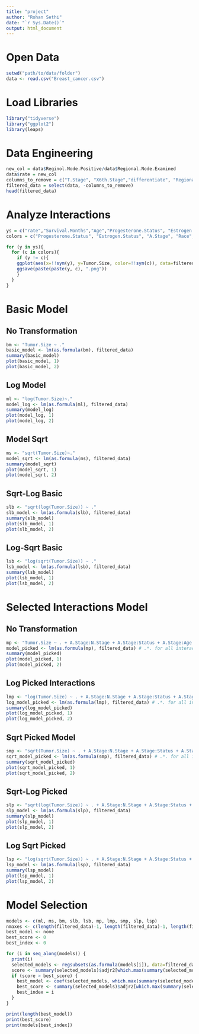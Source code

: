 ```yaml
---
title: "project"
author: "Rohan Sethi"
date: "`r Sys.Date()`"
output: html_document
---
```


# Open Data
```r
setwd("path/to/data/folder")
data <- read.csv("Breast_cancer.csv")
```

# Load Libraries
```r
library("tidyverse")
library("ggplot2")
library(leaps)
```

# Data Engineering
```r
new_col = data$Reginol.Node.Positive/data$Regional.Node.Examined
data$rate = new_col
columns_to_remove = c("T.Stage", "X6th.Stage","differentiate", "Regional.Node.Postive")
filtered_data = select(data, -columns_to_remove)
head(filtered_data)
```
# Analyze Interactions
```r
ys = c("rate","Survival.Months","Age","Progesterone.Status", "Estrogen.Status", "A.Stage", "Race", "Marital.Status", "Grade", "N.Stage","Status")
colors = c("Progesterone.Status", "Estrogen.Status", "A.Stage", "Race", "Marital.Status", "Grade", "N.Stage","Status")

for (y in ys){
  for (c in colors){
    if (y != c){
    ggplot(aes(x=!!sym(y), y=Tumor.Size, color=!!sym(c)), data=filtered_data) + geom_point() + geom_smooth(method="lm")
    ggsave(paste(paste(y, c), ".png"))
    }
  }
}
```


# Basic Model
## No Transformation
```r
bm <- "Tumor.Size ~ ."
basic_model <- lm(as.formula(bm), filtered_data)
summary(basic_model)
plot(basic_model, 1)
plot(basic_model, 2)
```
## Log Model
```r
ml <- "log(Tumor.Size)~."
model_log <- lm(as.formula(ml), filtered_data)
summary(model_log)
plot(model_log, 1)
plot(model_log, 2)
```

## Model Sqrt
```r
ms <- "sqrt(Tumor.Size)~."
model_sqrt <- lm(as.formula(ms), filtered_data)
summary(model_sqrt)
plot(model_sqrt, 1)
plot(model_sqrt, 2)
```
## Sqrt-Log Basic
```r
slb <- "sqrt(log(Tumor.Size)) ~ ."
slb_model <- lm(as.formula(slb), filtered_data)
summary(slb_model)
plot(slb_model, 1)
plot(slb_model, 2)
```
## Log-Sqrt Basic
```r
lsb <- "log(sqrt(Tumor.Size)) ~ ."
lsb_model <- lm(as.formula(lsb), filtered_data)
summary(lsb_model)
plot(lsb_model, 1)
plot(lsb_model, 2)
```


# Selected Interactions Model
## No Transformation
```r
mp <- "Tumor.Size ~ . + A.Stage:N.Stage + A.Stage:Status + A.Stage:Age + Grade:Age + Age:N.Stage + Age:Status + Estrogen.Status:Grade + Progesterone.Status:Estrogen.Status + A.Stage:Grade + A.Stage:N.Stage + A.Stage:rate + Grade:rate + N.Stage:rate + Status:rate + A.Stage:Survival.Months + Estrogen.Status + Survival.Months + Grade:Survival.Months + N.Stage:Survival.Months + Status:Survival.Months"
model_picked <- lm(as.formula(mp), filtered_data) # .*. for all interactions possible
summary(model_picked)
plot(model_picked, 1)
plot(model_picked, 2)
```
## Log Picked Interactions
```r
lmp <- "log(Tumor.Size) ~ . + A.Stage:N.Stage + A.Stage:Status + A.Stage:Age + Grade:Age + Age:N.Stage + Age:Status + Estrogen.Status:Grade + Progesterone.Status:Estrogen.Status + A.Stage:Grade + A.Stage:N.Stage + A.Stage:rate + Grade:rate + N.Stage:rate + Status:rate + A.Stage:Survival.Months + Estrogen.Status + Survival.Months + Grade:Survival.Months + N.Stage:Survival.Months + Status:Survival.Months"
log_model_picked <- lm(as.formula(lmp), filtered_data) # .*. for all interactions possible
summary(log_model_picked)
plot(log_model_picked, 1)
plot(log_model_picked, 2)
```
## Sqrt Picked Model
```r
smp <- "sqrt(Tumor.Size) ~ . + A.Stage:N.Stage + A.Stage:Status + A.Stage:Age + Grade:Age + Age:N.Stage + Age:Status + Estrogen.Status:Grade + Progesterone.Status:Estrogen.Status + A.Stage:Grade + A.Stage:N.Stage + A.Stage:rate + Grade:rate + N.Stage:rate + Status:rate + A.Stage:Survival.Months + Estrogen.Status + Survival.Months + Grade:Survival.Months + N.Stage:Survival.Months + Status:Survival.Months"
sqrt_model_picked <- lm(as.formula(smp), filtered_data) # .*. for all interactions possible
summary(sqrt_model_picked)
plot(sqrt_model_picked, 1)
plot(sqrt_model_picked, 2)
```
## Sqrt-Log Picked
```r
slp <- "sqrt(log(Tumor.Size)) ~ . + A.Stage:N.Stage + A.Stage:Status + A.Stage:Age + Grade:Age + Age:N.Stage + Age:Status + Estrogen.Status:Grade + Progesterone.Status:Estrogen.Status + A.Stage:Grade + A.Stage:N.Stage + A.Stage:rate + Grade:rate + N.Stage:rate + Status:rate + A.Stage:Survival.Months + Estrogen.Status + Survival.Months + Grade:Survival.Months + N.Stage:Survival.Months + Status:Survival.Months"
slp_model <- lm(as.formula(slp), filtered_data)
summary(slp_model)
plot(slp_model, 1)
plot(slp_model, 2)
```
## Log Sqrt Picked
```r
lsp <- "log(sqrt(Tumor.Size)) ~ . + A.Stage:N.Stage + A.Stage:Status + A.Stage:Age + Grade:Age + Age:N.Stage + Age:Status + Estrogen.Status:Grade + Progesterone.Status:Estrogen.Status + A.Stage:Grade + A.Stage:N.Stage + A.Stage:rate + Grade:rate + N.Stage:rate + Status:rate + A.Stage:Survival.Months + Estrogen.Status + Survival.Months + Grade:Survival.Months + N.Stage:Survival.Months + Status:Survival.Months"
lsp_model <- lm(as.formula(lsp), filtered_data)
summary(lsp_model)
plot(lsp_model, 1)
plot(lsp_model, 2)
```



# Model Selection
```r
models <- c(ml, ms, bm, slb, lsb, mp, lmp, smp, slp, lsp)
nmaxes <- c(length(filtered_data)-1, length(filtered_data)-1, length(filtered_data)-1, length(filtered_data)-1, length(filtered_data)-1, length(filtered_data)-1+20, length(filtered_data)-1+20, length(filtered_data)-1+20, length(filtered_data)-1+20, length(filtered_data)-1+20)
best_model <- none
best_score <- 0
best_index <- 0

for (i in seq_along(models)) {
  print(i)
  selected_models <- regsubsets(as.formula(models[i]), data=filtered_data, nvmax=nmaxes[i], method="seqrep")
  score <- summary(selected_models)$adjr2[which.max(summary(selected_models)$adjr2)]
  if (score > best_score) {
    best_model <- coef(selected_models, which.max(summary(selected_models)$adjr2))
    best_score <- summary(selected_models)$adjr2[which.max(summary(selected_models)$adjr2)]
    best_index = i
  }
}
```

```r
print(length(best_model))
print(best_score)
print(models[best_index])
```
